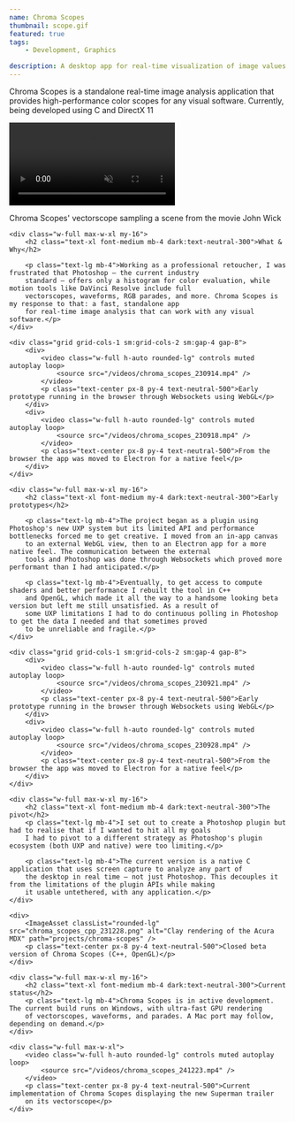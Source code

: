 ```yaml
---
name: Chroma Scopes
thumbnail: scope.gif
featured: true
tags:
    - Development, Graphics

description: A desktop app for real-time visualization of image values across multiple scopes
---
```


<div class="w-full max-w-xl mb-8">
    <p class="max-w-xl text-lg mb-8">Chroma Scopes is a standalone real-time image analysis application that provides high-performance
    color scopes for any visual software. Currently, being developed using C and DirectX 11</p>
</div>

<div class="w-full max-w-4xl mb-8 flex flex-col gap-4 items-center">
    <video class="w-full h-auto rounded-lg" controls muted autoplay loop>
        <source src="/videos/chroma_scopes_jw.mp4" />
    </video>
    <p class="text-center px-8 py-4 text-neutral-500">Chroma Scopes' vectorscope sampling a scene from the movie John Wick</p>

    <div class="w-full max-w-xl my-16">
        <h2 class="text-xl font-medium mb-4 dark:text-neutral-300">What & Why</h2>
    
        <p class="text-lg mb-4">Working as a professional retoucher, I was frustrated that Photoshop — the current industry
        standard — offers only a histogram for color evaluation, while motion tools like DaVinci Resolve include full
        vectorscopes, waveforms, RGB parades, and more. Chroma Scopes is my response to that: a fast, standalone app
        for real-time image analysis that can work with any visual software.</p>
    </div>

    <div class="grid grid-cols-1 sm:grid-cols-2 sm:gap-4 gap-8">
        <div>
            <video class="w-full h-auto rounded-lg" controls muted autoplay loop>
                <source src="/videos/chroma_scopes_230914.mp4" />
            </video>
            <p class="text-center px-8 py-4 text-neutral-500">Early prototype running in the browser through Websockets using WebGL</p>
        </div>
        <div>
            <video class="w-full h-auto rounded-lg" controls muted autoplay loop>
                <source src="/videos/chroma_scopes_230918.mp4" />
            </video>
            <p class="text-center px-8 py-4 text-neutral-500">From the browser the app was moved to Electron for a native feel</p>
        </div>
    </div>

    <div class="w-full max-w-xl my-16">
        <h2 class="text-xl font-medium my-4 dark:text-neutral-300">Early prototypes</h2>

        <p class="text-lg mb-4">The project began as a plugin using Photoshop's new UXP system but its limited API and performance bottlenecks forced me to get creative. I moved from an in-app canvas
        to an external WebGL view, then to an Electron app for a more native feel. The communication between the external
        tools and Photoshop was done through Websockets which proved more performant than I had anticipated.</p>
        
        <p class="text-lg mb-4">Eventually, to get access to compute shaders and better performance I rebuilt the tool in C++
        and OpenGL, which made it all the way to a handsome looking beta version but left me still unsatisfied. As a result of
        some UXP limitations I had to do continuous polling in Photoshop to get the data I needed and that sometimes proved
        to be unreliable and fragile.</p>
    </div>

    <div class="grid grid-cols-1 sm:grid-cols-2 sm:gap-4 gap-8">
        <div>
            <video class="w-full h-auto rounded-lg" controls muted autoplay loop>
                <source src="/videos/chroma_scopes_230921.mp4" />
            </video>
            <p class="text-center px-8 py-4 text-neutral-500">Early prototype running in the browser through Websockets using WebGL</p>
        </div>
        <div>
            <video class="w-full h-auto rounded-lg" controls muted autoplay loop>
                <source src="/videos/chroma_scopes_230928.mp4" />
            </video>
            <p class="text-center px-8 py-4 text-neutral-500">From the browser the app was moved to Electron for a native feel</p>
        </div>
    </div>

    <div class="w-full max-w-xl my-16">
        <h2 class="text-xl font-medium mb-4 dark:text-neutral-300">The pivot</h2>
        <p class="text-lg mb-4">I set out to create a Photoshop plugin but had to realise that if I wanted to hit all my goals
        I had to pivot to a different strategy as Photoshop's plugin ecosystem (both UXP and native) were too limiting.</p>

        <p class="text-lg mb-4">The current version is a native C application that uses screen capture to analyze any part of
        the desktop in real time — not just Photoshop. This decouples it from the limitations of the plugin APIs while making
        it usable untethered, with any application.</p>
    </div>

    <div>
        <ImageAsset classList="rounded-lg" src="chroma_scopes_cpp_231228.png" alt="Clay rendering of the Acura MDX" path="projects/chroma-scopes" />
        <p class="text-center px-8 py-4 text-neutral-500">Closed beta version of Chroma Scopes (C++, OpenGL)</p>
    </div>

    <div class="w-full max-w-xl my-16">
        <h2 class="text-xl font-medium mb-4 dark:text-neutral-300">Current status</h2>
        <p class="text-lg mb-4">Chroma Scopes is in active development. The current build runs on Windows, with ultra-fast GPU rendering
        of vectorscopes, waveforms, and parades. A Mac port may follow, depending on demand.</p>
    </div>

    <div class="w-full max-w-xl">
        <video class="w-full h-auto rounded-lg" controls muted autoplay loop>
            <source src="/videos/chroma_scopes_241223.mp4" />
        </video>
        <p class="text-center px-8 py-4 text-neutral-500">Current implementation of Chroma Scopes displaying the new Superman trailer
        on its vectorscope</p>
    </div>
</div>
